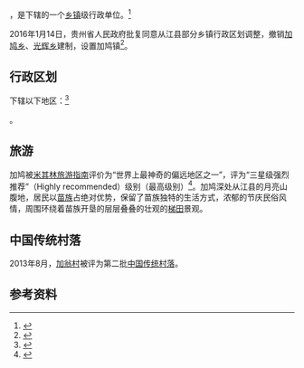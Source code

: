 {{中国乡级行政区|52/26/33/211/000
| 政府驻地 = 加鸠村
}}

'''{{PAGENAMEBASE}}'''，是{{PRC admin/fullname|52/26/33/211/000|3}}下辖的一个[[乡镇|乡镇]]级行政单位。<ref>{{PRC admin/ref sgc|{{PRC admin/parent|52/26/33/211/000}}}}</ref>

2016年1月14日，贵州省人民政府批复同意从江县部分乡镇行政区划调整，撤销[[加鸠乡|加鸠乡]]、[[光辉乡_(从江县)|光辉乡]]建制，设置加鸠镇<ref>{{Cite web |url=http://www.gzgov.gov.cn/xxgk/zfxxgkpt/201601/t20160122_368843.html |title=省人民政府关于同意从江县部分乡镇行政区划调整的批复（黔府函〔2016〕23号） |accessdate=2017-09-06 |archive-date=2017-09-07 |archive-url=https://web.archive.org/web/20170907034343/http://www.gzgov.gov.cn/xxgk/zfxxgkpt/201601/t20160122_368843.html |dead-url=no }}</ref>。

== 行政区划 ==

{{PAGENAMEBASE}}下辖以下地区：<ref>{{PRC admin/ref sgc|52/26/33/211/000}}</ref>

{{PRC admin/children|52/26/33/211/000}}。

== 旅游 ==
加鸠被[[米其林指南|米其林旅游指南]]评价为“世界上最神奇的偏远地区之一”，评为“三星级强烈推荐”（Highly recommended）级别（最高级别）<ref>{{Cite web|url=https://travelguide.michelin.com/asia/china/guizhou/jiajiu|title=Travelguide Jiajiu|accessdate=2020-04-23|author=travelguide.michelin.com|language=en|publisher=travelguide.michelin.com|archive-date=2018-06-18|archive-url=https://web.archive.org/web/20180618105444/https://travelguide.michelin.com/asia/china/guizhou/jiajiu}}</ref>。加鸠深处从江县的月亮山腹地，居民以[[苗族|苗族]]占绝对优势，保留了苗族独特的生活方式，浓郁的节庆民俗风情，周围环绕着苗族开垦的层层叠叠的壮观的[[梯田|梯田]]景观。

==中国传统村落==
2013年8月，[[加翁村|加翁村]]被评为第二批[[中国传统村落|中国传统村落]]。

== 参考资料 ==

{{reflist}}

{{行政区划小作品}}
{{PRC admin/navcat|52/26/33/211/000}}